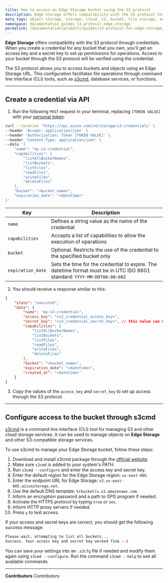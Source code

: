 ```yaml
---
title: How to access an Edge Storage bucket using the S3 protocol
description: Edge Storage offers compatibility with the S3 protocol through credentials. Generate an access key and a secret key for any bucket that you own to allow specific operations for each access verified with the credential.
meta_tags: object storage, storage, cloud, s3, bucket, file storage, edge storage, s3 protocol
namespace: documentation_guides_s3_protocol_edge_storage
permalink: /documentation/products/guides/s3-protocol-for-edge-storage/
---
```


**Edge Storage** offers compatibility with the S3 protocol through credentials. When you create a credential for any bucket that you own, you'll get an access key and a secret key to set up permissions for operations. Access to your bucket through the S3 protocol will be verified using the credential.

The S3 protocol allows you to access buckets and objects using an Edge Storage URL. This configuration facilitates file operations through command line interface (CLI) tools, such as [s3cmd](https://s3cmd.org), database services, or functions.

---

## Create a credential via API

1. Run the following `POST` request in your terminal, replacing `[TOKEN VALUE]` with your [personal token](/en/documentation/products/guides/personal-tokens/):

```bash
curl --location 'https://api.azion.com/v4/storage/s3-credentials' \
--header 'Accept: application/json' \
--header 'Authorization: Token [TOKEN VALUE]' \
--header 'Content-Type: application/json' \
--data '{
    "name": "my-s3-credential",
    "capabilities": [
        "listAllBucketNames",
        "listBuckets",
        "listFiles",
        "readFiles",
        "writeFiles",
        "deleteFiles"
    ],
    "bucket": "<bucket_name>",
    "expiration_date": "<datetime>"
}'
```

  | Key | Description |
  | --- | --- |
  | `name` | Defines a string value as the name of the credential |
  | `capabilities` | Accepts a list of capabilities to allow the execution of operations |
  | `bucket` | Optional. Restricts the use of the credential to the specified bucket only |
  | `expiration_date` | Sets the time for the credential to expire. The datetime format must be in UTC ISO 8601 standard: `YYYY-MM-DDT00:00:00Z` |

2. You should receive a response similar to this:

```json
{
    "state": "executed",
    "data": {
        "name": "my-s3-credential",
        "access_key": "<s3_credential_access_key>",
        "secret_key": "<s3_credential_secret_key>", // this value can no longer be accessed in future requests
        "capabilities": [
            "listAllBucketNames",
            "listBuckets",
            "listFiles",
            "readFiles",
            "writeFiles",
            "deleteFiles"
        ],
        "bucket": "<bucket_name>",
        "expiration_date": "<datetime>",
        "created_at": "<datetime>"
    }
}
```

3. Copy the values of the `access_key` and `secret_key` to set up access thorugh the S3 protocol.

---

## Configure access to the bucket through s3cmd

[s3cmd](https://s3cmd.org) is a command line interface (CLI) tool for managing S3 and other cloud storage services. It can be used to manage objects on **Edge Storage** and other S3-compatible storage services. 

To use s3cmd to manage your Edge Storage bucket, follow these steps:

1. Download and install s3cmd package through the [official website](https://s3cmd.org/download).
2. Make sure `s3cmd` is added to your system's PATH.
3. Run `s3cmd --configure` and enter the access key and secret key.
4. Enter the default region for the Edge Storage region: `us-east-005`.
5. Enter the endpoint URL for Edge Storage: `s3.us-east-005.azionstorage.net`.
6. Use the default DNS template: `%(bucket)s.s3.amazonaws.com`.
7. Inform an encryption password and a path to GPG program if needed.
8. Activate the HTTPS protocol by typing `true` or `yes`.
9. Inform HTTP proxy servers if needed.
10. Press `y` to test access.

If your access and secret keys are correct, you should get the following success message:

```bash
Please wait, attempting to list all buckets...
Success. Your access key and secret key worked fine :-)
```

You can save your settings into an `.s3cfg` file if needed and modify them again using `s3cmd --configure`. Run the command `s3cmd --help` to see all available commands.

---


**Contributors** <ContributorList>Contributors</ContributorList>
